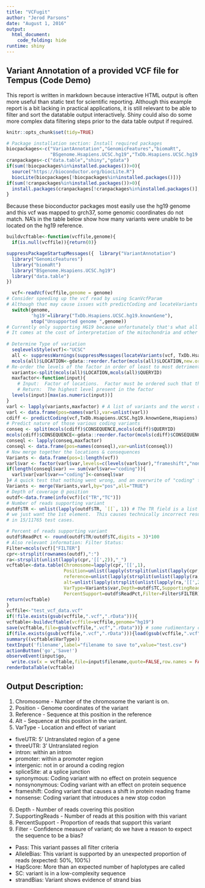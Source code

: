 ```yaml
---
title: "VCFugit"
author: "Jerod Parsons"
date: "August 1, 2016"
output: 
  html_document:
    code_folding: hide
runtime: shiny
---
```

## Variant Annotation of a provided VCF file for Tempus (Code Demo)

This report is written in markdown because interactive HTML output is often more useful than static text for scientific reporting.  Although this example report is a bit lacking in practical applications, it is still relevant to be able to filter and sort the datatable output interactively.  Shiny could also do some more complex data filtering steps prior to the data table output if required.  

```r
knitr::opts_chunk$set(tidy=TRUE) 
```
```r
# Package installation section: Install required packages
biocpackages<-c("VariantAnnotation","GenomicFeatures","biomaRt",
                "BSgenome.Hsapiens.UCSC.hg19","TxDb.Hsapiens.UCSC.hg19.knownGene")
cranpackages<-c("data.table","shiny","gdata")
if(sum(!biocpackages%in%installed.packages())>0){
  source("https://bioconductor.org/biocLite.R")
  biocLite(biocpackages[!biocpackages%in%installed.packages()])}
if(sum(!cranpackages%in%installed.packages())>0){
  install.packages(cranpackages[!cranpackages%in%installed.packages()],repos='http://cran.us.r-project.org')
}
```
Because these bioconductor packages most easily use the hg19 genome and this vcf was mapped to grch37, some genomic coordinates 
do not match.  NA's in the table below show how many variants were unable to be located on the hg19 reference.
```r
buildvcftable<-function(vcffile,genome){
  if(is.null(vcffile)){return(0)}

suppressPackageStartupMessages({  library("VariantAnnotation")
  library("GenomicFeatures")
  library("biomaRt")
  library("BSgenome.Hsapiens.UCSC.hg19")
  library("data.table")
})

  vcf<-readVcf(vcffile,genome = genome)
# Consider speeding up the vcf read by using ScanVcfParam 
# Although that may cause issues with predictCoding and locateVariants
  switch(genome,
         'hg19'=library("TxDb.Hsapiens.UCSC.hg19.knownGene"),
         stop("Unsupported genome ",genome))
# Currently only supporting HG19 because unfortunately that's what all of the TxDbs support.
# It comes at the cost of interpretation of the mitochondria and other non-chromosomal sequences in grch37/38 data.
  
# Determine Type of variation 
  seqlevelsStyle(vcf)<-"UCSC"
  all <- suppressWarnings(suppressMessages(locateVariants(vcf, TxDb.Hsapiens.UCSC.hg19.knownGene, AllVariants()))) # Genomic location of variant
  mcols(all)$LOCATION<-gdata::reorder.factor(mcols(all)$LOCATION,new.order=c("intergenic","intron","threeUTR","fiveUTR","promoter","spliceSite","coding")) 
# Re-order the levels of the factor in order of least to most detrimental, so i can just use 'max' to return the most deleterious
  variants<-split(mcols(all)$LOCATION,mcols(all)$QUERYID)
  maxfactor<-function(input){
    # Input:  Factor of locations.  Factor must be ordered such that the last level is 'worst'
    # Return:  The highest level present in the factor
  levels(input)[max(as.numeric(input))]
}
varl <- lapply(variants,maxfactor) # A list of variants and the worst of locations
varl <- data.frame(pos=names(varl),var=unlist(varl))
cdiff <- predictCoding(vcf,TxDb.Hsapiens.UCSC.hg19.knownGene,Hsapiens) 
# Predict nature of those various coding variants
conseq <- split(mcols(cdiff)$CONSEQUENCE,mcols(cdiff)$QUERYID)
mcols(cdiff)$CONSEQUENCE<-gdata::reorder.factor(mcols(cdiff)$CONSEQUENCE,new.order=c("frameshift","nonsense","nonsynomyous","synonymous"))
conseql <- lapply(conseq,maxfactor)
conseql <- data.frame(pos=names(conseql),var=unlist(conseql))
# Now merge together the locations & consequences
Variants <- data.frame(pos=1:length(vcf))
varl$var <- factor(varl$var,levels=c(levels(varl$var),"frameshift","nonsense","nonsynonymous","synonymous")) # Add the consequences into the same factor list
if(length(conseql$var) == sum(varl$var=="coding")){
  varl$var[varl$var=="coding"]<-conseql$var
}# A quick test that nothing went wrong, and an overwrite of "coding" to its various subtypes
Variants <- merge(Variants,varl,by="pos",all="TRUE")
# Depth of coverage @ position
outdf<-data.frame(info(vcf)[c("TR","TC")])
# Number of reads supporting variant
outdf$TR <- unlist(lapply(outdf$TR, `[[`, 1)) # The TR field is a list of integerlists,
# we just want the 1st element.  This causes technically incorrect results 
# in 15/11765 test cases.

# Percent of reads supporting variant
outdf$ReadPct <- round(outdf$TR/outdf$TC,digits = 3)*100
# Also relevant information: Filter Status:
Filter=mcols(vcf)["FILTER"]
cpr<-strsplit(rownames(outdf),":")
ra<-strsplit(unlist(lapply(cpr,'[[',2)),"_")
vcftable<-data.table(Chromosome=lapply(cpr,'[[',1),
                     Position=unlist(lapply(strsplit(unlist(lapply(cpr,'[[',2)),"_"),'[[',1)),
                     reference=unlist(lapply(strsplit(unlist(lapply(ra,'[[',2)),"/"),'[[',1)),
                     alt=unlist(lapply(strsplit(unlist(lapply(ra,'[[',2)),split="/"),'[[',2)),
                     VarType=Variants$var,Depth=outdf$TC,SupportingReads=outdf$TR,
                     PercentSupport=outdf$ReadPct,Filter=Filter$FILTER)
return(vcftable)
}
vcffile<-"test_vcf_data.vcf"
if(!file.exists(gsub(vcffile,".vcf",".rData"))){
vcftable<-buildvcftable(vcffile=vcffile,genome="hg19")
save(vcftable,file=gsub(vcffile,".vcf",".rData"))} # some rudimentary caching to keep this from running forever.
if(file.exists(gsub(vcffile,".vcf",".rData"))){load(gsub(vcffile,".vcf",".rData"))}
summary((vcftable$VarType)) 
textInput('filename',label="filename to save to",value="test.csv")
actionButton('go','Save!')
observeEvent(input$go,
  write.csv(x = vcftable,file=input$filename,quote=FALSE,row.names = FALSE))
renderDataTable(vcftable)
```
## Output Description:  
1. Chromosome - Number of the chromosome the variant is on.  
2. Position - Genome coordinates of the variant  
3. Reference - Sequence at this position in the reference  
4. Alt - Sequence at this position in the variant.  
5. VarType - Location and effect of variant  
  + fiveUTR: 5' Untranslated region of a gene  
  + threeUTR: 3' Untranslated region  
  + intron: within an intron  
  + promoter: within a promoter region  
  + intergenic: not in or around a coding region  
  + spliceSite: at a splice junction  
  + synonymous: Coding variant with no effect on protein sequence  
  + nonsynonymous: Coding variant with an effect on protein sequence  
  + frameshift: Coding variant that causes a shift in protein reading frame  
  + nonsense: Coding variant that introduces a new stop codon  
6. Depth - Number of reads covering this position  
7. SupportingReads - Number of reads at this position with this variant  
8. PercentSupport - Proportion of reads that support this variant  
9. Filter - Confidence measure of variant; do we have a reason to expect the sequence to be a bias?  
  + Pass: This variant passes all filter criteria  
  + AlleleBias: This variant is supported by an unexpected proportion of reads (expected: 50%, 100%)  
  + HapScore: More than an expected number of haplotypes are called  
  + SC: variant is in a low-complexity sequence  
  + strandBias: Variant shows evidence of strand bias  